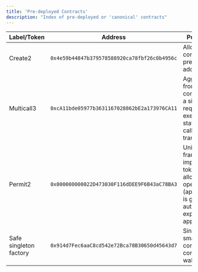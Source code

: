 ```yaml
---
title: 'Pre-deployed Contracts'
description: "Index of pre-deployed or 'canonical' contracts"
---
```


| Label/Token          | Address                                    | Purpose / Scope                                                                                                                            |
| -------------------- | ------------------------------------------ | ------------------------------------------------------------------------------------------------------------------------------------------ |
| Create2              | `0x4e59b44847b379578588920ca78fbf26c0b4956c` | Allows creation of contracts at predetermined addresses.                                                                               |
| Multicall3           | `0xcA11bde05977b3631167028862bE2a173976CA11` | Aggregate results from multiple contract reads into a single JSON-RPC request, and/or executes multiple state-changing calls in a single transaction. |
| Permit2              | `0x000000000022D473030F116dDEE9F6B43aC78BA3` | Uniswap's framework that improves upon token approvals by allowing batch operations (approve+transact), is gas efficient, and automatic expiration of approvals. |
| Safe singleton factory | `0x914d7Fec6aaC8cd542e72Bca78B30650d45643d7` | Single, immutable smart contract that contains all the core logic for Safe wallet functionality.                                             |
